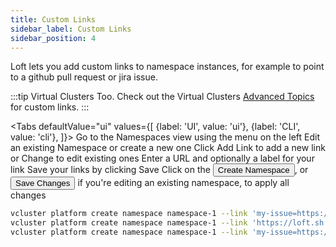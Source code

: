```yaml
---
title: Custom Links
sidebar_label: Custom Links
sidebar_position: 4
---
```



Loft lets you add custom links to namespace instances, for example to point to a github pull request or jira issue.

:::tip Virtual Clusters Too.
Check out the Virtual Clusters [Advanced Topics ](../advanced-usage/custom-links.mdx) for custom links.
:::

<Tabs
    defaultValue="ui"
    values={[
        {label: 'UI', value: 'ui'},
        {label: 'CLI', value: 'cli'},
    ]}>
    <TabItem value="ui">
      <Step>
        Go to the <NavStep>Namespaces</NavStep> view using the menu on the left
      </Step>
      <Step>
        Edit an existing Namespace or create a new one
      </Step>
      <Step>
        Click <Label>Add Link</Label> to add a new link or <Label>Change</Label> to edit existing ones
      </Step>
      <Step>
        Enter a URL and optionally a label for your link
      </Step>
      <Step>
        Save your links by clicking <Label>Save</Label>
      </Step>
      <Step>
        Click on the <Button>Create Namespace</Button>,
        or <Button>Save Changes</Button> if you're editing an existing namespace,
        to apply all changes
      </Step>
    </TabItem>
<TabItem value="cli">

```bash
vcluster platform create namespace namespace-1 --link 'my-issue=https://github.com/kubernetes/kubernetes/pull/1234'
vcluster platform create namespace namespace-1 --link 'https://loft.sh'
vcluster platform create namespace namespace-1 --link 'my-issue=https://github.com/kubernetes/kubernetes/pull/1234,documentation=https://example.com/docs'
```

</TabItem>
</Tabs>
